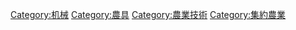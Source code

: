 {{catmore|农业机械}}
{{Commonscat|Agricultural machines}}

[[Category:机械|Category:机械]]
[[Category:農具|Category:農具]]
[[Category:農業技術|Category:農業技術]]
[[Category:集約農業|Category:集約農業]]